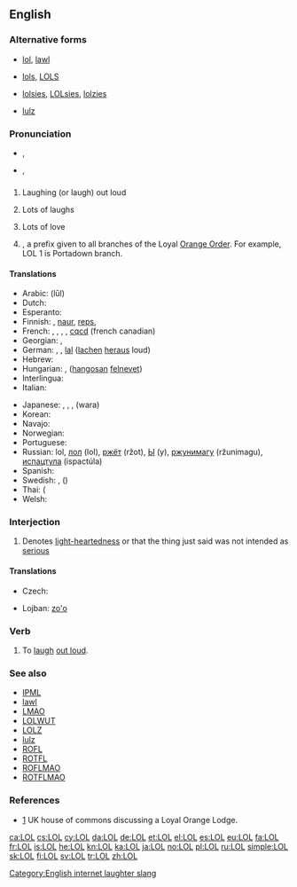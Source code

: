 {{also|lol}}
==English==
{{wikipedia}}
{{wikipedia|Loyal Orange Lodge}}

===Alternative forms===
* {{qualifier|α-forms}} [[lol]], [[lawl]]
* {{qualifier|β-forms}} [[lols]], [[LOLS]]
* {{qualifier|γ-forms}} [[lolsies]], [[LOLsies]], [[lolzies]]
* {{qualifier|δ-forms}} [[lulz]]

===Pronunciation===
* {{a|UK}} {{IPA|/ɛl.əu.ɛl/|/lɔːl/|/lɒl/}}, {{X-SAMPA|/El.@U.El/|/lO:l/|/lQl/}}
* {{a|US}} {{IPA|/ɛl.oʊ.ɛl/|/lɔl/|/lɑl/|/loʊl/|/lol/}}, {{X-SAMPA|/El.oU.El/|/lOl/|/lAl/|/loUl/|/lol/}}

==={{initialism-old|en}}===
{{en-initialism}}

# {{context|Internet|Internet slang|text messaging}} Laughing (or laugh) out loud
# {{context|Internet|Internet slang|text messaging}} Lots of laughs {{qualifier|occasionally used}}
# {{context|letter-writing}} Lots of love {{qualifier|now obsolete or dated}}
# {{US|British commonwealth|Ireland}} {{w|Loyal Orange Lodge}}, a prefix given to all branches of the Loyal [[Orange Order]]. For example, LOL 1 is Portadown branch.

====Translations====
{{trans-top|Expression of laughter}}
* Arabic: {{Arab|[[لول]]}} (lūl)
* Dutch: {{t+|nl|lol}}
* Esperanto: {{t-|eo|mdr}}
* Finnish: {{t+|fi|lol}}, [[naur]], [[reps]], {{t-|fi|:D}}
* French: {{t+|fr|mdr}}, {{t+|fr|lol}}, {{t-|fr|jrf}}, {{t+|fr|ptdr}}, [[cqcd]] (french canadian)
* Georgian: {{t-|ka|ლოლ|sc=Geor}}, {{t-|ka|lol|sc=Geor}}
* German: {{t-|de|reps}}, {{t+|de|lol}}, [[lal]] ([[lachen]] [[heraus]] loud)
* Hebrew: {{t+|he|לול|tr=lol}}
* Hungarian: {{t-|hu|lol}}, {{t-|hu|hfn}} ([[hangos|hangosan]] [[nevet|felnevet]])
* Interlingua: {{t-|ia|lol}}
* Italian: {{t+|it|lol}}
{{trans-mid}}
* Japanese: {{t+|ja|w}}, {{t-|ja|www}}, {{t+|ja|ｗ}}, {{t-|ja|ワラ}} (wara)
* Korean: {{t|ko|ㅋㅋ|sc=Kore}}
* Navajo: {{tø|nv|lol|tr=[[ayóo íítsʼaʼgo anáshdloh]]}}
* Norwegian: {{t-|no|lol}}
* Portuguese: {{t-|pt|rs}}
* Russian: lol, [[лол]] (lol), [[ржёт]] (ržot), [[Ы]] (y), [[ржунимагу]] (ržunimagu), [[испацтула]] (ispactúla)
* Spanish: {{t-|es|reva}}
* Swedish: {{t+|sv|lol}}, {{t+|sv|asg}} ({{t-|sv|asgarva}})
* Thai: {{t+|th|555}} ({{t+|th|ห้า|alt=ห้าๆๆ|tr=hâa-hâa-hâa}}
* Welsh: {{t-|cy|CAYU}}
{{trans-bottom}}

===Interjection===
{{en-interj}}

# {{context|Internet|Internet slang|text messaging|by dilution}} Denotes [[light-hearted]]ness or that the thing just said was not intended as [[serious]]

====Translations====
{{trans-top|denotes light-heartedness or non-seriousness of the just-said thing}}
* Czech: {{t-|cs|lol}}
{{trans-mid}}
* Lojban: [[zo'o]]
{{trans-bottom}}

===Verb===
{{en-verb|LOLs|LOLing|'''[[LOLed]]''', '''[[LOLd]]''' ''or'' '''[[LOL'd]]'''}}

# To [[laugh]] [[out loud]].

===See also===
* [[IPML]]
* [[lawl]]
* [[LMAO]]
* [[LOLWUT]]
* [[LOLZ]]
* [[lulz]]
* [[ROFL]]
* [[ROTFL]]
* [[ROFLMAO]]
* [[ROTFLMAO]]

===References===
* [http://www.publications.parliament.uk/pa/cm200304/cmhansrd/vo041118/text/41118w21.htm] UK house of commons discussing a Loyal Orange Lodge.

[[Category:English internet laughter slang]]

[[ca:LOL]]
[[cs:LOL]]
[[cy:LOL]]
[[da:LOL]]
[[de:LOL]]
[[et:LOL]]
[[el:LOL]]
[[es:LOL]]
[[eu:LOL]]
[[fa:LOL]]
[[fr:LOL]]
[[is:LOL]]
[[he:LOL]]
[[kn:LOL]]
[[ka:LOL]]
[[ja:LOL]]
[[no:LOL]]
[[pl:LOL]]
[[ru:LOL]]
[[simple:LOL]]
[[sk:LOL]]
[[fi:LOL]]
[[sv:LOL]]
[[tr:LOL]]
[[zh:LOL]]